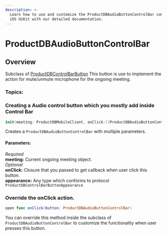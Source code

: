 ```yaml
---
description: >-
  Learn how to use and customize the ProductDBAudioButtonControlBar component in ProductDB's
  iOS UiKit with our detailed documentation.
---
```


# ProductDBAudioButtonControlBar
## Overview
Subclass of [ProductDBControlBarButton](/ios/components/productdb-controlbar-button)
This button is use to implement the action for mute/unmute microphone for the ongoing meeting. 

### Topics:

### Creating a Audio control button which you mostly add inside Control Bar

```swift
init(meeting: ProductDBMobileClient, onClick:((ProductDBAudioButtonControlBar)->Void)? = nil, appearance: ProductDBControlBarButtonAppearance = AppTheme.shared.controlBarButtonAppearance)
```
Creates a `ProductDBAudioButtonControlBar` with multiple parameters. 

#### Parameters:
*Required*   
**meeting:** Current ongoing meeting object.   
*Optional*  
**onClick:** Closure that you passed to get callback when user click this button.  
**appearance:** Any type which conforms to protocol `ProductDBControlBarButtonAppearance`   


### Override the onClick action. 
```swift 
open func onClick(button: ProductDBAudioButtonControlBar) 
```
You can override this method inside the subclass of `ProductDBAudioButtonControlBar` to customize the functionality when user presses this button. 


<head>
  <title>iOS ProductDBAudioButtonControlBar</title>
</head>
